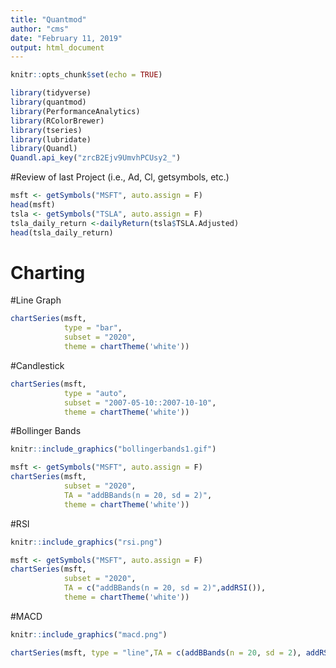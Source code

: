 ```yaml
---
title: "Quantmod"
author: "cms"
date: "February 11, 2019"
output: html_document
---
```


```r
knitr::opts_chunk$set(echo = TRUE)
```

```r
library(tidyverse)
library(quantmod)
library(PerformanceAnalytics)
library(RColorBrewer)
library(tseries)
library(lubridate)
library(Quandl)
Quandl.api_key("zrcB2Ejv9UmvhPCUsy2_")


```


#Review of last Project (i.e., Ad, Cl, getsymbols, etc.)

```r
msft <- getSymbols("MSFT", auto.assign = F)
head(msft)
tsla <- getSymbols("TSLA", auto.assign = F)
tsla_daily_return <-dailyReturn(tsla$TSLA.Adjusted)
head(tsla_daily_return)
```


# Charting

#Line Graph

```r
chartSeries(msft,
            type = "bar", 
            subset = "2020",
            theme = chartTheme('white'))
```

#Candlestick

```r
chartSeries(msft,
            type = "auto", 
            subset = "2007-05-10::2007-10-10",
            theme = chartTheme('white'))
```


#Bollinger Bands

```r
knitr::include_graphics("bollingerbands1.gif")
```

```r
msft <- getSymbols("MSFT", auto.assign = F)
chartSeries(msft,
            subset = "2020",
            TA = "addBBands(n = 20, sd = 2)",
            theme = chartTheme('white'))
```


#RSI

```r
knitr::include_graphics("rsi.png")
```

```r
msft <- getSymbols("MSFT", auto.assign = F)
chartSeries(msft,
            subset = "2020",
            TA = c("addBBands(n = 20, sd = 2)",addRSI()),
            theme = chartTheme('white'))
```


#MACD

```r
knitr::include_graphics("macd.png")
```

```r
chartSeries(msft, type = "line",TA = c(addBBands(n = 20, sd = 2), addRSI(), addEMA(n = 30)),subset = "2007",theme = chartTheme("white"))
```




